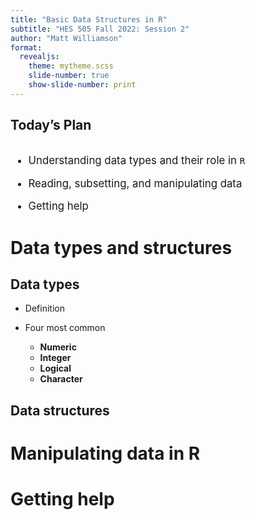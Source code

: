 ```yaml
---
title: "Basic Data Structures in R"
subtitle: "HES 505 Fall 2022: Session 2"
author: "Matt Williamson"
format: 
  revealjs:
    theme: mytheme.scss
    slide-number: true
    show-slide-number: print
---
```


## Today's Plan {background="#43464B" background-image="img/slide_1/Helix_Nebula.jpeg"}

:::{style="font-size: 1.2em; text-align: middle; margin-top: 2em"}

- Understanding data types and their role in `R`

- Reading, subsetting, and manipulating data

- Getting help
:::

# Data types and structures {background="#0033A0"}

## Data types

* Definition

* Four most common
  * __Numeric__
  * __Integer__
  * __Logical__
  * __Character__
  
## Data structures

# Manipulating data in R {background="#0033A0"}

# Getting help {background="#0033A0"}
  